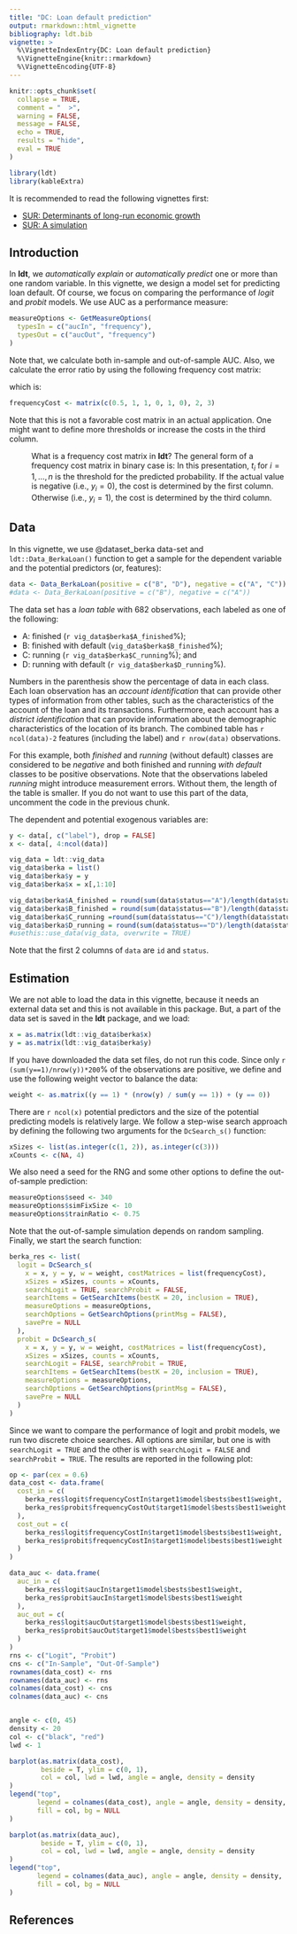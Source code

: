 ```yaml
---
title: "DC: Loan default prediction"
output: rmarkdown::html_vignette
bibliography: ldt.bib
vignette: >
  %\VignetteIndexEntry{DC: Loan default prediction}
  %\VignetteEngine{knitr::rmarkdown}
  %\VignetteEncoding{UTF-8}
---
```


```r
knitr::opts_chunk$set(
  collapse = TRUE,
  comment = "  >",
  warning = FALSE,
  message = FALSE,
  echo = TRUE,
  results = "hide",
  eval = TRUE
)
```

```r
library(ldt)
library(kableExtra)
```


It is recommended to read the following vignettes first:

- [SUR: Determinants of long-run economic growth](sur_growth.html)
- [SUR: A simulation](sur_simulation.html)

## Introduction

In **ldt**, we _automatically explain_ or _automatically predict_ one or more than one random variable. In this vignette, we design a model set for predicting loan default. Of course, we focus on comparing the performance of _logit_ and _probit_ models. We use AUC as a performance measure:

```r
measureOptions <- GetMeasureOptions(
  typesIn = c("aucIn", "frequency"),
  typesOut = c("aucOut", "frequency")
)
```

Note that, we calculate both in-sample and out-of-sample AUC. Also, we calculate the error ratio by using the following frequency cost matrix:

\begin{equation}
\label{eq:error-ratio}
\begin{bmatrix}
0.5 & 1 & 1\\
1.0 & 0 & 0
\end{bmatrix}
\end{equation}

which is:

```r
frequencyCost <- matrix(c(0.5, 1, 1, 0, 1, 0), 2, 3)
```

Note that this is not a favorable cost matrix in an actual application. One might want to define more thresholds or increase the costs in the third column. 

<p style="margin-left:40px;">
What is a frequency cost matrix in **ldt**? The general form of a frequency cost matrix in binary case is:
\begin{equation}
\begin{bmatrix}
t_1 & c_{11} & c_{12}\\
t_2 & c_{21} & c_{22}\\
\vdots & \vdots&\vdots\\
t_n & c_{n1} & c_{n2}\\
\end{bmatrix}
\end{equation}
In this presentation, $t_i$ for $i=1,\ldots,n$ is the threshold for the predicted probability. If the actual value is negative (i.e., $y_i=0$), the cost is determined by the first column. Otherwise (i.e., $y_i=1$), the cost is determined by the third column.
</p>


## Data
In this vignette, we use @dataset_berka data-set and `ldt::Data_BerkaLoan()` function to get a sample for the dependent variable and the potential predictors (or, features):

```r
data <- Data_BerkaLoan(positive = c("B", "D"), negative = c("A", "C"))
#data <- Data_BerkaLoan(positive = c("B"), negative = c("A"))
```

The data set has a _loan table_ with 682 observations, each labeled as one of the following: 

- A: finished (`r vig_data$berka$A_finished`\%);
- B: finished with default (`vig_data$berka$B_finished`\%);
- C: running (`r vig_data$berka$C_running`\%); and
- D: running with default (`r vig_data$berka$D_running`\%).

Numbers in the parenthesis show the percentage of data in each class. Each loan observation has an _account identification_ that can provide other types of information from other tables, such as the characteristics of the account of the loan and its transactions. Furthermore, each account has a _district identification_ that can provide information about the demographic characteristics of the location of its branch.  The combined table has `r ncol(data)-2` features (including the label) and `r nrow(data)` observations. 

For this example, both _finished_ and _running_ (without default) classes are considered to be _negative_ and both finished and running _with default_ classes to be positive observations. Note that the observations labeled _running_ might introduce measurement errors. Without them, the length of the table is smaller. If you do not want to use this part of the data, uncomment the code in the previous chunk.

The dependent and potential exogenous variables are:

```r
y <- data[, c("label"), drop = FALSE]
x <- data[, 4:ncol(data)]
```

```r
vig_data = ldt::vig_data
vig_data$berka = list()
vig_data$berka$y = y
vig_data$berka$x = x[,1:10]

vig_data$berka$A_finished = round(sum(data$status=="A")/length(data$status)*100,1)
vig_data$berka$B_finished = round(sum(data$status=="B")/length(data$status)*100,1)
vig_data$berka$C_running =round(sum(data$status=="C")/length(data$status)*100,1)
vig_data$berka$D_running = round(sum(data$status=="D")/length(data$status)*100,1)
#usethis::use_data(vig_data, overwrite = TRUE)
```

Note that the first 2 columns of `data` are `id` and `status`. 

## Estimation 

We are not able to load the data in this vignette, because it needs an external data set and this is not available in this package. But, a part of the data set is saved in the **ldt** package, and we load:
```r
x = as.matrix(ldt::vig_data$berka$x)
y = as.matrix(ldt::vig_data$berka$y)
```
If you have downloaded the data set files, do not run this code. Since only `r (sum(y==1)/nrow(y))*200 `\% of the observations are positive, we define and use the following weight vector to balance the data:  
```r
weight <- as.matrix((y == 1) * (nrow(y) / sum(y == 1)) + (y == 0))
```

There are `r ncol(x) ` potential predictors and the size of the potential predicting models is relatively large. We follow a step-wise search approach by defining the following two arguments for the `DcSearch_s()` function:

```r
xSizes <- list(as.integer(c(1, 2)), as.integer(c(3)))
xCounts <- c(NA, 4)
```

We also need a seed for the RNG and some other options to define the out-of-sample prediction:

```r
measureOptions$seed <- 340
measureOptions$simFixSize <- 10
measureOptions$trainRatio <- 0.75
```

Note that the out-of-sample simulation depends on random sampling. Finally, we start the search function:

```r
berka_res <- list(
  logit = DcSearch_s(
    x = x, y = y, w = weight, costMatrices = list(frequencyCost),
    xSizes = xSizes, counts = xCounts,
    searchLogit = TRUE, searchProbit = FALSE,
    searchItems = GetSearchItems(bestK = 20, inclusion = TRUE),
    measureOptions = measureOptions,
    searchOptions = GetSearchOptions(printMsg = FALSE),
    savePre = NULL
  ),
  probit = DcSearch_s(
    x = x, y = y, w = weight, costMatrices = list(frequencyCost),
    xSizes = xSizes, counts = xCounts,
    searchLogit = FALSE, searchProbit = TRUE,
    searchItems = GetSearchItems(bestK = 20, inclusion = TRUE),
    measureOptions = measureOptions,
    searchOptions = GetSearchOptions(printMsg = FALSE),
    savePre = NULL
  )
)
```

Since we want to compare the performance of logit and probit models, we run two discrete choice searches. All options are similar, but one is with `searchLogit = TRUE` and the other is with `searchLogit = FALSE` and `searchProbit = TRUE`. The results are reported in the following plot:

```r
op <- par(cex = 0.6)
data_cost <- data.frame(
  cost_in = c(
    berka_res$logit$frequencyCostIn$target1$model$bests$best1$weight,
    berka_res$probit$frequencyCostOut$target1$model$bests$best1$weight
  ),
  cost_out = c(
    berka_res$logit$frequencyCostIn$target1$model$bests$best1$weight,
    berka_res$probit$frequencyCostIn$target1$model$bests$best1$weight
  )
)

data_auc <- data.frame(
  auc_in = c(
    berka_res$logit$aucIn$target1$model$bests$best1$weight,
    berka_res$probit$aucIn$target1$model$bests$best1$weight
  ),
  auc_out = c(
    berka_res$logit$aucOut$target1$model$bests$best1$weight,
    berka_res$probit$aucOut$target1$model$bests$best1$weight
  )
)
rns <- c("Logit", "Probit")
cns <- c("In-Sample", "Out-Of-Sample")
rownames(data_cost) <- rns
rownames(data_auc) <- rns
colnames(data_cost) <- cns
colnames(data_auc) <- cns


angle <- c(0, 45)
density <- 20
col <- c("black", "red")
lwd <- 1

barplot(as.matrix(data_cost),
        beside = T, ylim = c(0, 1),
        col = col, lwd = lwd, angle = angle, density = density
)
legend("top",
       legend = colnames(data_cost), angle = angle, density = density,
       fill = col, bg = NULL
)

barplot(as.matrix(data_auc),
        beside = T, ylim = c(0, 1),
        col = col, lwd = lwd, angle = angle, density = density
)
legend("top",
       legend = colnames(data_auc), angle = angle, density = density,
       fill = col, bg = NULL
)
```



## References


